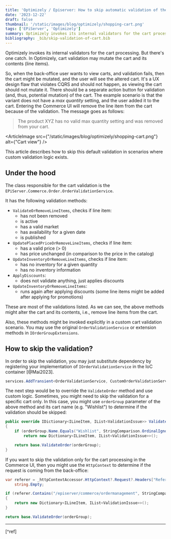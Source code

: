 ```yaml
---
title: 'Optimizely / Episerver: How to skip automatic validation of the cart?'
date: '2023-12-22'
draft: false
thumbnail: '/static/images/blog/optimizely/shopping-cart.png'
tags: ['EPiServer', 'Optimizely']
summary: Optimizely invokes its internal validators for the cart processing by default. This article describes how to skip this validation in scenarios where custom validation logic is in place, or we don't want UI to update the cart when viewing it.
bibliography: _bib/skip-validation-of-cart.bib
---
```


Optimizely invokes its internal validators for the cart processing. But there's one catch. In Optimizely, cart validation may mutate the cart and its contents (line items).

So, when the back-office user wants to view carts, and validation fails, then the cart might be mutated, and the user will see the altered cart. It's a UX design flaw that violates CQRS and should not happen, as viewing the cart should not mutate it. There should be a separate action button for validation (and, thus, potential mutation) of the cart. The example scenario is that the variant does not have a _max quantity_ setting, and the user added it to the cart. Entering the Commerce UI will remove the line item from the cart because of the validation. The message goes as follows:

> The product XYZ has no valid max quantity setting and was removed from your cart.

<ArticleImage src={"/static/images/blog/optimizely/shopping-cart.png"} alt={"Cart view"} />

This article describes how to skip this default validation in scenarios where custom validation logic exists.

## Under the hood

The class responsible for the cart validation is the `EPiServer.Commerce.Order.OrderValidationService`.

It has the following validation methods:

* `ValidateOrRemoveLineItems`, checks if line item:
    * has not been removed
    * is active
    * has a valid market
    * has availability for a given date
    * is published
* `UpdatePlacedPriceOrRemoveLineItems`, checks if line item:
    * has a valid price (> 0)
    * has price unchanged (in comparison to the price in the catalog)
* `UpdateInventoryOrRemoveLineItems`, checks if line item:
    * has no inventory for a given quantity
    * has no inventory information
* `ApplyDiscounts`:
    * does not validate anything, just applies discounts
* `UpdateInventoryOrRemoveLineItems`:
    * runs again after applying discounts (some line items might be added after applying for promotions)

These are most of the validations listed. As we can see, the above methods might alter the cart and its contents, i.e., remove line items from the cart.

Also, these methods might be invoked explicitly in a custom cart validation scenario. You may use the original `OrderValidationService` or extension methods in `IOrderGroupExtensions`.

## How to skip the validation?

In order to skip the validation, you may just substitute dependency by registering your implementation of `IOrderValidationService` in the IoC container [@Mai2023].

```csharp
services.AddTransient<OrderValidationService, CustomOrderValidationService>();
```

The next step would be to override the `ValidateOrder` method and use custom logic. Sometimes, you might need to skip the validation for a specific cart only. In this case, you might use `orderGroup` parameter of the above method and its cart name (e.g. "Wishlist") to determine if the validation should be skipped:

```csharp
public override IDictionary<ILineItem, IList<ValidationIssue>> ValidateOrder(IOrderGroup orderGroup)
{
    if (orderGroup.Name.Equals("Wishlist", StringComparison.OrdinalIgnoreCase))
        return new Dictionary<ILineItem, IList<ValidationIssue>>();

    return base.ValidateOrder(orderGroup);
}
```

If you want to skip the validation only for the cart processing in the Commerce UI, then you might use the `HttpContext` to determine if the request is coming from the back-office:

```csharp
var referer = _httpContextAccessor.HttpContext?.Request?.Headers["Referer"].FirstOrDefault() ??
    string.Empty;

if (referer.Contains("/episerver/commerce/ordermanagement", StringComparison.OrdinalIgnoreCase))
{
    return new Dictionary<ILineItem, IList<ValidationIssue>>();
}

return base.ValidateOrder(orderGroup);
```

---
[^ref]
